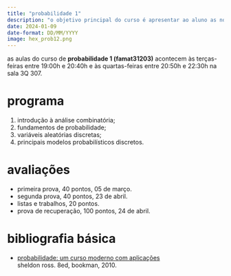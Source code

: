 ```yaml
---
title: "probabilidade 1"
description: "o objetivo principal do curso é apresentar ao aluno as noções fundamentais da teoria das probabilidades com respeito às variáveis aleatórias discretas."
date: 2024-01-09
date-format: DD/MM/YYYY
image: hex_prob12.png
---
```


as aulas do curso de **probabilidade 1 (famat31203)** acontecem às terças-feiras entre 19:00h e 20:40h e às quartas-feiras entre 20:50h e 22:30h na sala 3Q 307.

# programa

1.  introdução à análise combinatória;
2.  fundamentos de probabilidade;
3.  variáveis aleatórias discretas;
4.  principais modelos probabilísticos discretos.

# avaliações

-   primeira prova, 40 pontos, 05 de março.
-   segunda prova, 40 pontos, 23 de abril.
-   listas e trabalhos, 20 pontos.
-   prova de recuperação, 100 pontos, 24 de abril.

# bibliografia básica

-   [probabilidade: um curso moderno com aplicações](https://acervo.bibliotecas.ufu.br/index.php?codigo_sophia=107129)<br />
sheldon ross. 8ed, bookman, 2010.
